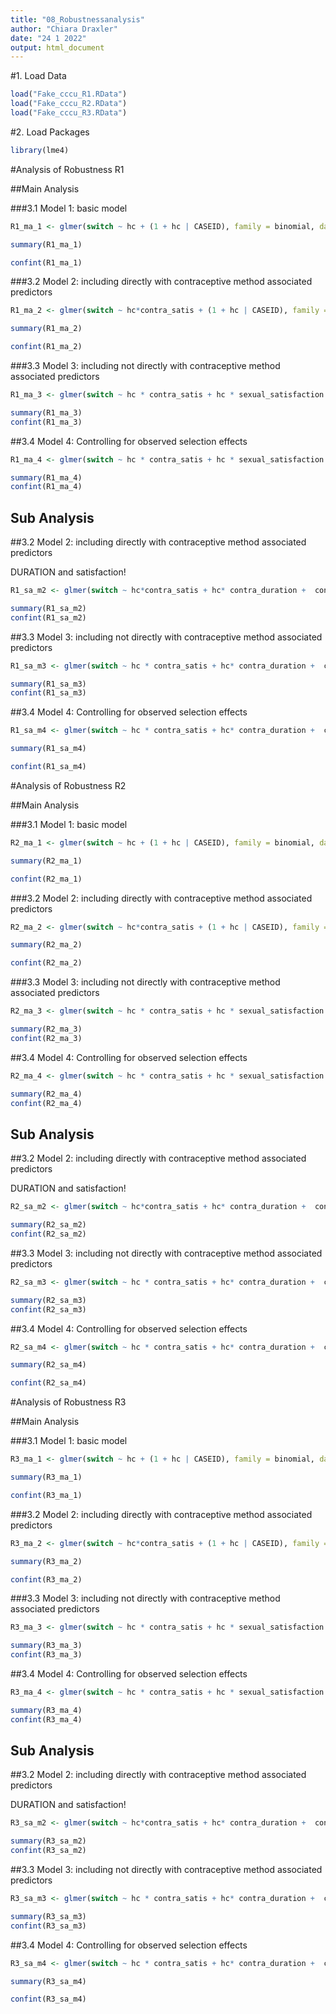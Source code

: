 ```yaml
---
title: "08_Robustnessanalysis"
author: "Chiara Draxler"
date: "24 1 2022"
output: html_document
---
```

#1. Load Data
```r

load("Fake_cccu_R1.RData")
load("Fake_cccu_R2.RData")
load("Fake_cccu_R3.RData")
```


#2. Load Packages
```r
library(lme4)
```

#Analysis of Robustness R1

##Main Analysis

###3.1 Model 1: basic model
```r
R1_ma_1 <- glmer(switch ~ hc + (1 + hc | CASEID), family = binomial, data = Fake_cccu_R1)

summary(R1_ma_1)

confint(R1_ma_1)

```


###3.2 Model 2: including directly with contraceptive method associated predictors
```r
R1_ma_2 <- glmer(switch ~ hc*contra_satis + (1 + hc | CASEID), family = binomial, data = Fake_cccu_R1)

summary(R1_ma_2)

confint(R1_ma_2)
```

###3.3 Model 3: including not directly with contraceptive method associated predictors
```r
R1_ma_3 <- glmer(switch ~ hc * contra_satis + hc * sexual_satisfaction + hc * sex_freq + (1 + hc | CASEID), family = binomial, data = Fake_cccu_R1)

summary(R1_ma_3)
confint(R1_ma_3)

```

##3.4 Model 4: Controlling for observed selection effects
```r
R1_ma_4 <- glmer(switch ~ hc * contra_satis + hc * sexual_satisfaction + hc * sex_freq ++  AGE + DEGREE_recode + POVRATE + HLTHPROB_recode + MEDPROB_recode +  GAPINS_recode + TYPEINS_recode + NKIDS_t1 +  pregnant_between_waves + had_baby_between_waves+ Avoid_recode + FEELPG_recode + rel_dur_factor + (1 + hc | CASEID), family = binomial, data = Fake_cccu_R1)

summary(R1_ma_4)
confint(R1_ma_4)
```

## Sub Analysis

##3.2 Model 2: including directly with contraceptive method associated predictors

DURATION and satisfaction!

```r
R1_sa_m2 <- glmer(switch ~ hc*contra_satis + hc* contra_duration +  contra_satis * contra_duration + (1 + hc | CASEID), family = binomial, data = Fake_cccu_R1)

summary(R1_sa_m2)
confint(R1_sa_m2)
```

##3.3 Model 3: including not directly with contraceptive method associated predictors
```r
R1_sa_m3 <- glmer(switch ~ hc * contra_satis + hc* contra_duration +  contra_satis * contra_duration + hc * sexual_satisfaction + hc * sex_freq + (1 + hc | CASEID), family = binomial, data = Fake_cccu_R1)

summary(R1_sa_m3)
confint(R1_sa_m3)

```

##3.4 Model 4: Controlling for observed selection effects
```r
R1_sa_m4 <- glmer(switch ~ hc * contra_satis + hc* contra_duration +  contra_satis * contra_duration + hc * sexual_satisfaction + hc * sex_freq ++  AGE + DEGREE_recode + POVRATE + HLTHPROB_recode + MEDPROB_recode +  GAPINS_recode + TYPEINS_recode + NKIDS_t1 +  pregnant_between_waves + had_baby_between_waves+ Avoid_recode + FEELPG_recode + rel_dur_factor + (1 + hc | CASEID), family = binomial, data = Fake_cccu_R1)

summary(R1_sa_m4)

confint(R1_sa_m4)
```





#Analysis of Robustness R2

##Main Analysis

###3.1 Model 1: basic model
```r
R2_ma_1 <- glmer(switch ~ hc + (1 + hc | CASEID), family = binomial, data = Fake_cccu_R2)

summary(R2_ma_1)

confint(R2_ma_1)

```


###3.2 Model 2: including directly with contraceptive method associated predictors
```r
R2_ma_2 <- glmer(switch ~ hc*contra_satis + (1 + hc | CASEID), family = binomial, data = Fake_cccu_R2)

summary(R2_ma_2)

confint(R2_ma_2)
```

###3.3 Model 3: including not directly with contraceptive method associated predictors
```r
R2_ma_3 <- glmer(switch ~ hc * contra_satis + hc * sexual_satisfaction + hc * sex_freq + (1 + hc | CASEID), family = binomial, data = Fake_cccu_R2)

summary(R2_ma_3)
confint(R2_ma_3)

```

##3.4 Model 4: Controlling for observed selection effects
```r
R2_ma_4 <- glmer(switch ~ hc * contra_satis + hc * sexual_satisfaction + hc * sex_freq ++  AGE + DEGREE_recode + POVRATE + HLTHPROB_recode + MEDPROB_recode +  GAPINS_recode + TYPEINS_recode + NKIDS_t1 +  pregnant_between_waves + had_baby_between_waves+ Avoid_recode + FEELPG_recode + rel_dur_factor + (1 + hc | CASEID), family = binomial, data = Fake_cccu_R2)

summary(R2_ma_4)
confint(R2_ma_4)
```

## Sub Analysis

##3.2 Model 2: including directly with contraceptive method associated predictors

DURATION and satisfaction!

```r
R2_sa_m2 <- glmer(switch ~ hc*contra_satis + hc* contra_duration +  contra_satis * contra_duration + (1 + hc | CASEID), family = binomial, data = Fake_cccu_R2)

summary(R2_sa_m2)
confint(R2_sa_m2)
```

##3.3 Model 3: including not directly with contraceptive method associated predictors
```r
R2_sa_m3 <- glmer(switch ~ hc * contra_satis + hc* contra_duration +  contra_satis * contra_duration + hc * sexual_satisfaction + hc * sex_freq + (1 + hc | CASEID), family = binomial, data = Fake_cccu_R2)

summary(R2_sa_m3)
confint(R2_sa_m3)

```

##3.4 Model 4: Controlling for observed selection effects
```r
R2_sa_m4 <- glmer(switch ~ hc * contra_satis + hc* contra_duration +  contra_satis * contra_duration + hc * sexual_satisfaction + hc * sex_freq ++  AGE + DEGREE_recode + POVRATE + HLTHPROB_recode + MEDPROB_recode +  GAPINS_recode + TYPEINS_recode + NKIDS_t1 +  pregnant_between_waves + had_baby_between_waves+ Avoid_recode + FEELPG_recode + rel_dur_factor + (1 + hc | CASEID), family = binomial, data = Fake_cccu_R2)

summary(R2_sa_m4)

confint(R2_sa_m4)
```

#Analysis of Robustness R3

##Main Analysis

###3.1 Model 1: basic model
```r
R3_ma_1 <- glmer(switch ~ hc + (1 + hc | CASEID), family = binomial, data = Fake_cccu_R3)

summary(R3_ma_1)

confint(R3_ma_1)

```


###3.2 Model 2: including directly with contraceptive method associated predictors
```r
R3_ma_2 <- glmer(switch ~ hc*contra_satis + (1 + hc | CASEID), family = binomial, data = Fake_cccu_R3)

summary(R3_ma_2)

confint(R3_ma_2)
```

###3.3 Model 3: including not directly with contraceptive method associated predictors
```r
R3_ma_3 <- glmer(switch ~ hc * contra_satis + hc * sexual_satisfaction + hc * sex_freq + (1 + hc | CASEID), family = binomial, data = Fake_cccu_R3)

summary(R3_ma_3)
confint(R3_ma_3)

```

##3.4 Model 4: Controlling for observed selection effects
```r
R3_ma_4 <- glmer(switch ~ hc * contra_satis + hc * sexual_satisfaction + hc * sex_freq ++  AGE + DEGREE_recode + POVRATE + HLTHPROB_recode + MEDPROB_recode +  GAPINS_recode + TYPEINS_recode + NKIDS_t1 +  pregnant_between_waves + had_baby_between_waves+ Avoid_recode + FEELPG_recode + rel_dur_factor + (1 + hc | CASEID), family = binomial, data = Fake_cccu_R3)

summary(R3_ma_4)
confint(R3_ma_4)
```

## Sub Analysis

##3.2 Model 2: including directly with contraceptive method associated predictors

DURATION and satisfaction!

```r
R3_sa_m2 <- glmer(switch ~ hc*contra_satis + hc* contra_duration +  contra_satis * contra_duration + (1 + hc | CASEID), family = binomial, data = Fake_cccu_3)

summary(R3_sa_m2)
confint(R3_sa_m2)
```

##3.3 Model 3: including not directly with contraceptive method associated predictors
```r
R3_sa_m3 <- glmer(switch ~ hc * contra_satis + hc* contra_duration +  contra_satis * contra_duration + hc * sexual_satisfaction + hc * sex_freq + (1 + hc | CASEID), family = binomial, data = Fake_cccu_R3)

summary(R3_sa_m3)
confint(R3_sa_m3)

```

##3.4 Model 4: Controlling for observed selection effects
```r
R3_sa_m4 <- glmer(switch ~ hc * contra_satis + hc* contra_duration +  contra_satis * contra_duration + hc * sexual_satisfaction + hc * sex_freq ++  AGE + DEGREE_recode + POVRATE + HLTHPROB_recode + MEDPROB_recode +  GAPINS_recode + TYPEINS_recode + NKIDS_t1 +  pregnant_between_waves + had_baby_between_waves+ Avoid_recode + FEELPG_recode + rel_dur_factor + (1 + hc | CASEID), family = binomial, data = Fake_cccu_R3)

summary(R3_sa_m4)

confint(R3_sa_m4)
```